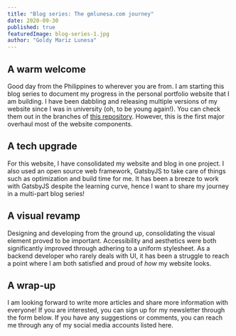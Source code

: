 ```yaml
---
title: "Blog series: The gmlunesa.com journey"
date: 2020-09-30
published: true
featuredImage: blog-series-1.jpg
author: "Goldy Mariz Lunesa"
---
```



## A warm welcome

Good day from the Philippines to wherever you are from. I am starting this blog series to document my progress in the personal portfolio website that I am building.
I have been dabbling and releasing multiple versions of my website since I was in university (oh, to be young again!). You can check them out in the branches
of [this repository](https://github.com/gmlunesa/archive-gmlunesa-website). However, this is the first major overhaul most of the website components.

## A tech upgrade

For this website, I have consolidated my website and blog in one project. I also used an open source web framework, GatsbyJS to take care of things such as
optimization and build time for me. It has been a breeze to work with GatsbyJS despite the learning curve, hence I want to share my journey in a multi-part blog series!

## A visual revamp

Designing and developing from the ground up, consolidating the visual element proved to be important. Accessibility and aesthetics were both significantly improved
through adhering to a uniform stylesheet. As a backend developer who rarely deals with UI, it has been a struggle to reach a point where I am both satisfied and
proud of _how_ my website looks.

## A wrap-up

I am looking forward to write more articles and share more information with everyone! If you are interested, you can sign up for my newsletter through the form below.
If you have any suggestions or comments, you can reach me through any of my social media accounts listed <Link to="/contact">here</Link>.
